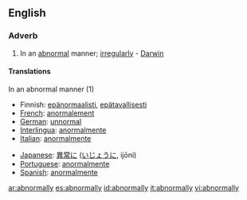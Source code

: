 ==English==
===Adverb===
#In an [[abnormal]] manner; [[irregularly]] - [[Darwin]]

====Translations====
;In an abnormal manner (1)
{{top}}
*Finnish: [[epänormaalisti]], [[epätavallisesti]]
*[[French]]: [[anormalement]]
*[[German]]: [[unnormal]]
*[[Interlingua]]: [[anormalmente]]
*[[Italian]]: [[anormalmente]]
{{mid}}
*[[Japanese]]: [[異常]]に ([[いじょう]]に, ijōni)
*[[Portuguese]]: [[anormalmente]]
*[[Spanish]]: [[anormalmente]]
{{bottom}}

[[ar:abnormally]]
[[es:abnormally]]
[[id:abnormally]]
[[it:abnormally]]
[[vi:abnormally]]